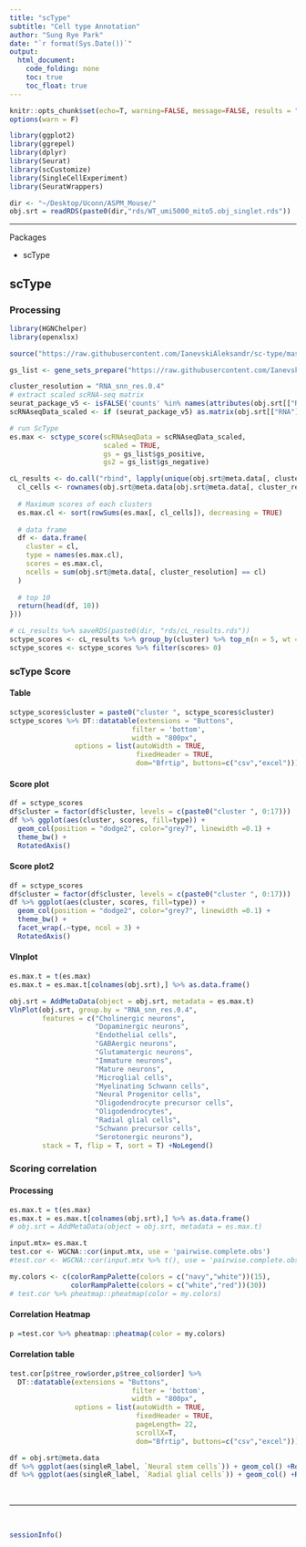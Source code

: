 ```yaml
---
title: "scType"
subtitle: "Cell type Annotation"
author: "Sung Rye Park"
date: "`r format(Sys.Date())`"
output: 
  html_document:
    code_folding: none
    toc: true
    toc_float: true
---
```


```r
knitr::opts_chunk$set(echo=T, warning=FALSE, message=FALSE, results = "markup")
options(warn = F)

library(ggplot2)
library(ggrepel)
library(dplyr)
library(Seurat)
library(scCustomize)
library(SingleCellExperiment)
library(SeuratWrappers)
```

```r
dir <- "~/Desktop/Uconn/ASPM_Mouse/"
obj.srt = readRDS(paste0(dir,"rds/WT_umi5000_mito5.obj_singlet.rds"))
```

<hr>

Packages 

* scType

## scType {.tabset}

### Processing 
```r
library(HGNChelper)
library(openxlsx)

source("https://raw.githubusercontent.com/IanevskiAleksandr/sc-type/master/R/gene_sets_prepare.R"); source("https://raw.githubusercontent.com/IanevskiAleksandr/sc-type/master/R/sctype_score_.R")

gs_list <- gene_sets_prepare("https://raw.githubusercontent.com/IanevskiAleksandr/sc-type/master/ScTypeDB_short.xlsx", "Brain") # e.g. Immune system, Liver, Pancreas, Kidney, Eye, Brain

```

```r
cluster_resolution = "RNA_snn_res.0.4"
# extract scaled scRNA-seq matrix
seurat_package_v5 <- isFALSE('counts' %in% names(attributes(obj.srt[["RNA"]])));
scRNAseqData_scaled <- if (seurat_package_v5) as.matrix(obj.srt[["RNA"]]$scale.data) else as.matrix(obj.srt[["RNA"]]@scale.data)

# run ScType
es.max <- sctype_score(scRNAseqData = scRNAseqData_scaled, 
                       scaled = TRUE, 
                       gs = gs_list$gs_positive, 
                       gs2 = gs_list$gs_negative)

cL_results <- do.call("rbind", lapply(unique(obj.srt@meta.data[, cluster_resolution]), function(cl) {
  cl_cells <- rownames(obj.srt@meta.data[obj.srt@meta.data[, cluster_resolution] == cl, ])
  
  # Maximum scores of each clusters
  es.max.cl <- sort(rowSums(es.max[, cl_cells]), decreasing = TRUE)
  
  # data frame
  df <- data.frame(
    cluster = cl,
    type = names(es.max.cl),
    scores = es.max.cl,
    ncells = sum(obj.srt@meta.data[, cluster_resolution] == cl)
  )
  
  # top 10
  return(head(df, 10))
}))

# cL_results %>% saveRDS(paste0(dir, "rds/cL_results.rds"))
sctype_scores <- cL_results %>% group_by(cluster) %>% top_n(n = 5, wt = scores) 
sctype_scores <- sctype_scores %>% filter(scores> 0)
```


### scType Score {.tabset}

#### Table 
```r
sctype_scores$cluster = paste0("cluster ", sctype_scores$cluster)
sctype_scores %>% DT::datatable(extensions = "Buttons",
                              filter = 'bottom',
                              width = "800px",
                options = list(autoWidth = TRUE, 
                               fixedHeader = TRUE,
                               dom="Bfrtip", buttons=c("csv","excel")))
```

#### Score plot 

```r
df = sctype_scores
df$cluster = factor(df$cluster, levels = c(paste0("cluster ", 0:17)))
df %>% ggplot(aes(cluster, scores, fill=type)) + 
  geom_col(position = "dodge2", color="grey7", linewidth =0.1) +
  theme_bw() +
  RotatedAxis()
```

#### Score plot2  
```r
df = sctype_scores
df$cluster = factor(df$cluster, levels = c(paste0("cluster ", 0:17)))
df %>% ggplot(aes(cluster, scores, fill=type)) + 
  geom_col(position = "dodge2", color="grey7", linewidth =0.1) +
  theme_bw() +
  facet_wrap(.~type, ncol = 3) +
  RotatedAxis()
```

#### Vlnplot 
```r
es.max.t = t(es.max)
es.max.t = es.max.t[colnames(obj.srt),] %>% as.data.frame()

obj.srt = AddMetaData(object = obj.srt, metadata = es.max.t)
VlnPlot(obj.srt, group.by = "RNA_snn_res.0.4",
        features = c("Cholinergic neurons",
                     "Dopaminergic neurons",
                     "Endothelial cells",
                     "GABAergic neurons",
                     "Glutamatergic neurons",
                     "Immature neurons",
                     "Mature neurons",
                     "Microglial cells",
                     "Myelinating Schwann cells",
                     "Neural Progenitor cells",
                     "Oligodendrocyte precursor cells",
                     "Oligodendrocytes",
                     "Radial glial cells",
                     "Schwann precursor cells",
                     "Serotonergic neurons"), 
        stack = T, flip = T, sort = T) +NoLegend()
```

### Scoring correlation {.tabset}

#### Processing
```r
es.max.t = t(es.max)
es.max.t = es.max.t[colnames(obj.srt),] %>% as.data.frame()
# obj.srt = AddMetaData(object = obj.srt, metadata = es.max.t)
```

```r
input.mtx= es.max.t
test.cor <- WGCNA::cor(input.mtx, use = 'pairwise.complete.obs')
#test.cor <- WGCNA::cor(input.mtx %>% t(), use = 'pairwise.complete.obs')

my.colors <- c(colorRampPalette(colors = c("navy","white"))(15), 
               colorRampPalette(colors = c("white","red"))(30))
# test.cor %>% pheatmap::pheatmap(color = my.colors)
```

#### Correlation Heatmap
```r
p =test.cor %>% pheatmap::pheatmap(color = my.colors)
```

#### Correlation table
```r
test.cor[p$tree_row$order,p$tree_col$order] %>% 
  DT::datatable(extensions = "Buttons",
                              filter = 'bottom',
                              width = "800px",
                options = list(autoWidth = TRUE, 
                               fixedHeader = TRUE,
                               pageLength= 22,
                               scrollX=T,
                               dom="Bfrtip", buttons=c("csv","excel")))
```


```r
df = obj.srt@meta.data
df %>% ggplot(aes(singleR_label, `Neural stem cells`)) + geom_col() +RotatedAxis()
df %>% ggplot(aes(singleR_label, `Radial glial cells`)) + geom_col() +RotatedAxis()

```


<br>
<hr>
<br>
```r
sessionInfo()
```


